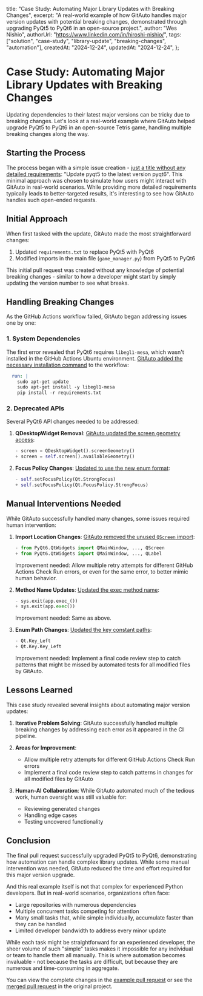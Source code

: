   title: "Case Study: Automating Major Library Updates with Breaking Changes",
  excerpt:
    "A real-world example of how GitAuto handles major version updates with potential breaking changes, demonstrated through upgrading PyQt5 to PyQt6 in an open-source project.",
  author: "Wes Nishio",
  authorUrl: "https://www.linkedin.com/in/hiroshi-nishio/",
  tags: ["solution", "case-study", "library-update", "breaking-changes", "automation"],
  createdAt: "2024-12-24",
  updatedAt: "2024-12-24",
};

# Case Study: Automating Major Library Updates with Breaking Changes

Updating dependencies to their latest major versions can be tricky due to breaking changes. Let's look at a real-world example where GitAuto helped upgrade PyQt5 to PyQt6 in an open-source Tetris game, handling multiple breaking changes along the way.

## Starting the Process

The process began with a simple issue creation - [just a title without any detailed requirements](https://github.com/hiroshinishio/tetris/issues/71): "Update pyqt5 to the latest version pyqt6". This minimal approach was chosen to simulate how users might interact with GitAuto in real-world scenarios. While providing more detailed requirements typically leads to better-targeted results, it's interesting to see how GitAuto handles such open-ended requests.

## Initial Approach

When first tasked with the update, GitAuto made the most straightforward changes:

1. Updated `requirements.txt` to replace PyQt5 with PyQt6
2. Modified imports in the main file (`game_manager.py`) from PyQt5 to PyQt6

This initial pull request was created without any knowledge of potential breaking changes - similar to how a developer might start by simply updating the version number to see what breaks.

## Handling Breaking Changes

As the GitHub Actions workflow failed, GitAuto began addressing issues one by one:

### 1. System Dependencies

The first error revealed that PyQt6 requires `libegl1-mesa`, which wasn't installed in the GitHub Actions Ubuntu environment. [GitAuto added the necessary installation command](https://github.com/hiroshinishio/tetris/pull/75/commits/f3c4391f110c737bc42a8c7458abd69ecaf47351) to the workflow:

```diff:.github/workflows/test-ubuntu.yaml
  run: |
    sudo apt-get update
    sudo apt-get install -y libegl1-mesa
    pip install -r requirements.txt
```

### 2. Deprecated APIs

Several PyQt6 API changes needed to be addressed:

1. **QDesktopWidget Removal**: [GitAuto updated the screen geometry access](https://github.com/hiroshinishio/tetris/pull/75/commits/5a2dc1ac850e98744de97bfc7f9961da8755bf29):

   ```diff:game_manager/game_manager.py
   - screen = QDesktopWidget().screenGeometry()
   + screen = self.screen().availableGeometry()
   ```

2. **Focus Policy Changes**: [Updated to use the new enum format](https://github.com/hiroshinishio/tetris/pull/75/commits/a0e7e0ec9597f200d44a96f5f77fd4c1f26e6156):
   ```diff:game_manager/game_manager.py
   - self.setFocusPolicy(Qt.StrongFocus)
   + self.setFocusPolicy(Qt.FocusPolicy.StrongFocus)
   ```

## Manual Interventions Needed

While GitAuto successfully handled many changes, some issues required human intervention:

1. **Import Location Changes**: [GitAuto removed the unused `QScreen` import](https://github.com/hiroshinishio/tetris/pull/75/commits/a1a662d1a316951ae009e1a7b560dee2ef862924):

   ```diff:game_manager/game_manager.py
   - from PyQt6.QtWidgets import QMainWindow, ..., QScreen
   + from PyQt6.QtWidgets import QMainWindow, ..., QLabel
   ```

   Improvement needed: Allow multiple retry attempts for different GitHub Actions Check Run errors, or even for the same error, to better mimic human behavior.

2. **Method Name Updates**: [Updated the exec method name](https://github.com/hiroshinishio/tetris/pull/75/commits/5699a884dcbcf928af4c7849fdd3a0e33fe8ab58):

   ```diff:game_manager/game_manager.py
   - sys.exit(app.exec_())
   + sys.exit(app.exec())
   ```

   Improvement needed: Same as above.

3. **Enum Path Changes**: [Updated the key constant paths](https://github.com/hiroshinishio/tetris/pull/75/commits/ea7a5d902e55ae05cd71664ccafba6310055700f):

   ```diff:game_manager/game_manager.py
   - Qt.Key_Left
   + Qt.Key.Key_Left
   ```

   Improvement needed: Implement a final code review step to catch patterns that might be missed by automated tests for all modified files by GitAuto.

## Lessons Learned

This case study revealed several insights about automating major version updates:

1. **Iterative Problem Solving**: GitAuto successfully handled multiple breaking changes by addressing each error as it appeared in the CI pipeline.

2. **Areas for Improvement**:

   - Allow multiple retry attempts for different GitHub Actions Check Run errors
   - Implement a final code review step to catch patterns in changes for all modified files by GitAuto

3. **Human-AI Collaboration**: While GitAuto automated much of the tedious work, human oversight was still valuable for:
   - Reviewing generated changes
   - Handling edge cases
   - Testing uncovered functionality

## Conclusion

The final pull request successfully upgraded PyQt5 to PyQt6, demonstrating how automation can handle complex library updates. While some manual intervention was needed, GitAuto reduced the time and effort required for this major version upgrade.

And this real example itself is not that complex for experienced Python developers. But in real-world scenarios, organizations often face:

- Large repositories with numerous dependencies
- Multiple concurrent tasks competing for attention
- Many small tasks that, while simple individually, accumulate faster than they can be handled
- Limited developer bandwidth to address every minor update

While each task might be straightforward for an experienced developer, the sheer volume of such "simple" tasks makes it impossible for any individual or team to handle them all manually. This is where automation becomes invaluable - not because the tasks are difficult, but because they are numerous and time-consuming in aggregate.

You can view the complete changes in the [example pull request](https://github.com/hiroshinishio/tetris/pull/75) or see the [merged pull request](https://github.com/seigot/tetris/pull/145) in the original project.
